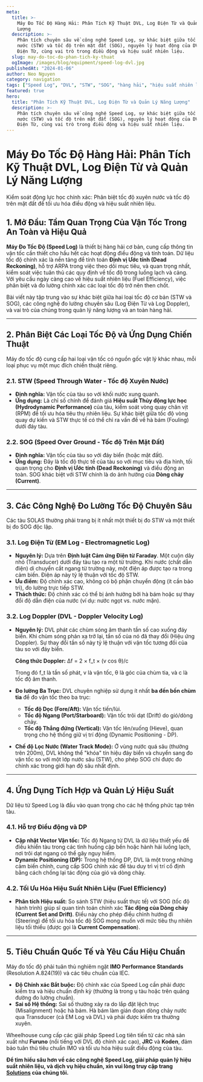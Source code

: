 ```yaml
---
meta:
  title: >-
    Máy Đo Tốc Độ Hàng Hải: Phân Tích Kỹ Thuật DVL, Log Điện Từ và Quản Lý Năng
    Lượng
  description: >-
    Phân tích chuyên sâu về công nghệ Speed Log, sự khác biệt giữa tốc độ xuyên
    nước (STW) và tốc độ trên mặt đất (SOG), nguyên lý hoạt động của DVL và Log
    Điện Từ, cùng vai trò trong điều động và hiệu suất nhiên liệu.
  slug: may-do-toc-do-phan-tich-ky-thuat
  ogImage: /images/blog/equipment/speed-log-dvl.jpg
publishedAt: "2024-01-06"
author: Neo Nguyen
category: navigation
tags: ["Speed Log", "DVL", "STW", "SOG", "hàng hải", "hiệu suất nhiên liệu"]
featured: true
hero:
  title: "Phân Tích Kỹ Thuật DVL, Log Điện Từ và Quản Lý Năng Lượng"
  description: >-
    Phân tích chuyên sâu về công nghệ Speed Log, sự khác biệt giữa tốc độ xuyên
    nước (STW) và tốc độ trên mặt đất (SOG), nguyên lý hoạt động của DVL và Log
    Điện Từ, cùng vai trò trong điều động và hiệu suất nhiên liệu.
---
```


# Máy Đo Tốc Độ Hàng Hải: Phân Tích Kỹ Thuật DVL, Log Điện Từ và Quản Lý Năng Lượng

<p className="text-xl text-gray-500 italic mb-8">
  Kiểm soát động lực học chính xác: Phân biệt tốc độ xuyên nước và tốc độ trên
  mặt đất để tối ưu hóa điều động và hiệu suất nhiên liệu.
</p>

## 1. Mở Đầu: Tầm Quan Trọng Của Vận Tốc Trong An Toàn và Hiệu Quả

**Máy Đo Tốc Độ (Speed Log)** là thiết bị hàng hải cơ bản, cung cấp thông tin vận tốc cần thiết cho hầu hết các hoạt động điều động và tính toán. Dữ liệu tốc độ chính xác là nền tảng để tính toán **Định vị Ước tính (Dead Reckoning)**, hỗ trợ ARPA trong việc theo dõi mục tiêu, và quan trọng nhất, kiểm soát việc tuân thủ các quy định về tốc độ trong luồng lạch và cảng. Với yêu cầu ngày càng cao về hiệu suất nhiên liệu (Fuel Efficiency), việc phân biệt và đo lường chính xác các loại tốc độ trở nên then chốt.

Bài viết này tập trung vào sự khác biệt giữa hai loại tốc độ cơ bản (STW và SOG), các công nghệ đo lường chuyên sâu (Log Điện Từ và Log Doppler), và vai trò của chúng trong quản lý năng lượng và an toàn hàng hải.

---

## 2. Phân Biệt Các Loại Tốc Độ và Ứng Dụng Chiến Thuật

Máy đo tốc độ cung cấp hai loại vận tốc có nguồn gốc vật lý khác nhau, mỗi loại phục vụ một mục đích chiến thuật riêng.

### 2.1. STW (Speed Through Water - Tốc độ Xuyên Nước)

- **Định nghĩa:** Vận tốc của tàu so với khối nước xung quanh.
- **Ứng dụng:** Là chỉ số chính để đánh giá **Hiệu suất Thủy động lực học (Hydrodynamic Performance)** của tàu, kiểm soát vòng quay chân vịt (RPM) để tối ưu hóa tiêu thụ nhiên liệu. Sự khác biệt giữa tốc độ vòng quay dự kiến và STW thực tế có thể chỉ ra vấn đề về hà bám (Fouling) dưới đáy tàu.

### 2.2. SOG (Speed Over Ground - Tốc độ Trên Mặt Đất)

- **Định nghĩa:** Vận tốc của tàu so với đáy biển (hoặc mặt đất).
- **Ứng dụng:** Đây là tốc độ thực tế của tàu so với mục tiêu và địa hình, tối quan trọng cho **Định vị Ước tính (Dead Reckoning)** và điều động an toàn. SOG khác biệt với STW chính là do ảnh hưởng của **Dòng chảy (Current)**.

---

## 3. Các Công Nghệ Đo Lường Tốc Độ Chuyên Sâu

Các tàu SOLAS thường phải trang bị ít nhất một thiết bị đo STW và một thiết bị đo SOG độc lập.

### 3.1. Log Điện Từ (EM Log - Electromagnetic Log)

- **Nguyên lý:** Dựa trên **Định luật Cảm ứng Điện từ Faraday**. Một cuộn dây nhỏ (Transducer) dưới đáy tàu tạo ra một từ trường. Khi nước (chất dẫn điện) di chuyển cắt ngang từ trường này, một điện áp được tạo ra trong cảm biến. Điện áp này tỷ lệ thuận với tốc độ STW.
- **Ưu điểm:** Độ chính xác cao, không có bộ phận chuyển động (ít cần bảo trì), đo lường trực tiếp STW.
- **Thách thức:** Độ chính xác có thể bị ảnh hưởng bởi hà bám hoặc sự thay đổi độ dẫn điện của nước (ví dụ: nước ngọt vs. nước mặn).

### 3.2. Log Doppler (DVL - Doppler Velocity Log)

- **Nguyên lý:** DVL phát các chùm sóng âm thanh tần số cao xuống đáy biển. Khi chùm sóng phản xạ trở lại, tần số của nó đã thay đổi (Hiệu ứng Doppler). Sự thay đổi tần số này tỷ lệ thuận với vận tốc tương đối của tàu so với đáy biển.

  **Công thức Doppler:** Δf = 2 × f_t × (v cos θ)/c

  Trong đó f_t là tần số phát, v là vận tốc, θ là góc của chùm tia, và c là tốc độ âm thanh.

- **Đo lường Ba Trục:** DVL chuyên nghiệp sử dụng ít nhất **ba đến bốn chùm tia** để đo vận tốc theo ba trục:
  - **Tốc độ Dọc (Fore/Aft):** Vận tốc tiến/lùi.
  - **Tốc độ Ngang (Port/Starboard):** Vận tốc trôi dạt (Drift) do gió/dòng chảy.
  - **Tốc độ Thẳng đứng (Vertical):** Vận tốc lên/xuống (Hieve), quan trọng cho hệ thống giữ vị trí động (Dynamic Positioning - DP).
- **Chế độ Lọc Nước (Water Track Mode):** Ở vùng nước quá sâu (thường trên 200m), DVL không thể "khóa" tín hiệu đáy biển và chuyển sang đo vận tốc so với một lớp nước sâu (STW), cho phép SOG chỉ được đo chính xác trong giới hạn độ sâu nhất định.

---

## 4. Ứng Dụng Tích Hợp và Quản Lý Hiệu Suất

Dữ liệu từ Speed Log là đầu vào quan trọng cho các hệ thống phức tạp trên tàu.

### 4.1. Hỗ trợ Điều động và DP

- **Cập nhật Vector Vận tốc:** Tốc độ Ngang từ DVL là dữ liệu thiết yếu để điều khiển tàu trong các tình huống cập bến hoặc hành hải luồng lạch, nơi trôi dạt ngang có thể gây nguy hiểm.
- **Dynamic Positioning (DP):** Trong hệ thống DP, DVL là một trong những cảm biến chính, cung cấp SOG chính xác để tàu duy trì vị trí cố định bằng cách chống lại tác động của gió và dòng chảy.

### 4.2. Tối Ưu Hóa Hiệu Suất Nhiên Liệu (Fuel Efficiency)

- **Phân tích Hiệu suất:** So sánh STW (hiệu suất thực tế) với SOG (tốc độ hành trình) giúp sĩ quan tính toán chính xác **Tác động của Dòng chảy (Current Set and Drift)**. Điều này cho phép điều chỉnh hướng đi (Steering) để tối ưu hóa tốc độ SOG mong muốn với mức tiêu thụ nhiên liệu tối thiểu (được gọi là **Current Compensation**).

---

## 5. Tiêu Chuẩn Quốc Tế và Yêu Cầu Hiệu Chuẩn

Máy đo tốc độ phải tuân thủ nghiêm ngặt **IMO Performance Standards** (Resolution A.824(19)) và các tiêu chuẩn của IEC.

- **Độ Chính xác Bắt buộc:** Độ chính xác của Speed Log cần phải được kiểm tra và hiệu chuẩn định kỳ (thường là trong ụ tàu hoặc trên quãng đường đo lường chuẩn).
- **Sai số Hệ thống:** Sai số thường xảy ra do lắp đặt lệch trục (Misalignment) hoặc hà bám. Hà bám làm gián đoạn dòng chảy nước qua Transducer (cả EM Log và DVL) và phải được kiểm tra thường xuyên.

Wheelhouse cung cấp các giải pháp Speed Log tiên tiến từ các nhà sản xuất như **Furuno** (nổi tiếng với DVL độ chính xác cao), **JRC** và **Koden**, đảm bảo tuân thủ tiêu chuẩn IMO và tối ưu hóa hiệu suất điều động của tàu.

**Để tìm hiểu sâu hơn về các công nghệ Speed Log, giải pháp quản lý hiệu suất nhiên liệu, và dịch vụ hiệu chuẩn, xin vui lòng truy cập trang [Solutions](/solutions) của chúng tôi.**
